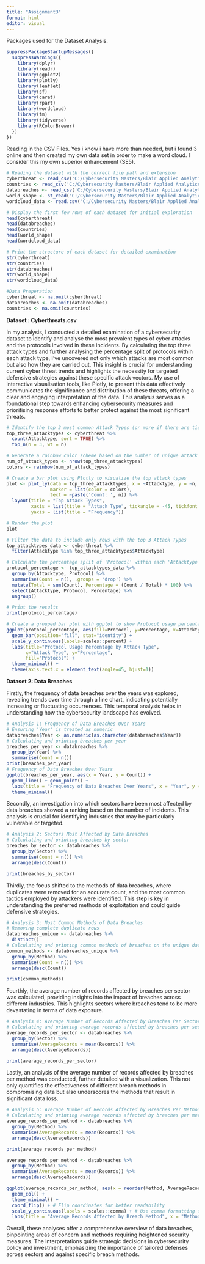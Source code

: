---
title: "Assignment3"
format: html
editor: visual
---

Packages used for the Dataset Analysis.

```{r}
suppressPackageStartupMessages({
  suppressWarnings({
    library(dplyr)
    library(readr)
    library(ggplot2)
    library(plotly)
    library(leaflet)
    library(sf)
    library(caret)
    library(rpart)
    library(wordcloud)
    library(tm)
    library(tidyverse)
    library(RColorBrewer)
  })
})
```

Reading in the CSV Files. Yes i know i have more than needed, but i found 3 online and then created my own data set in order to make a word cloud. I consider this my own superior enhancement (SE5).

```{r message=FALSE}
# Reading the dataset with the correct file path and extension
cyberthreat <- read_csv('C:/Cybersecurity Masters/Blair Applied Analytics/Assignment 3/Assignment3Project/cyberthreat.csv')
countries <- read_csv('C:/Cybersecurity Masters/Blair Applied Analytics/Assignment 3/Assignment3Project/countries.csv')
databreaches <- read_csv('C:/Cybersecurity Masters/Blair Applied Analytics/Assignment 3/Assignment3Project/databreaches.csv')
world_shape <- st_read("C:/Cybersecurity Masters/Blair Applied Analytics/Assignment 3/Assignment3Project/world-administrative-boundaries.shp", quiet = TRUE)
wordcloud_data <- read.csv("C:/Cybersecurity Masters/Blair Applied Analytics/Assignment 3/Assignment3Project/wordcloudfile.csv")
```

```{r}
# Display the first few rows of each dataset for initial exploration
head(cyberthreat)
head(databreaches)
head(countries)
head(world_shape)
head(wordcloud_data)

# Print the structure of each dataset for detailed examination
str(cyberthreat)
str(countries)
str(databreaches)
str(world_shape)
str(wordcloud_data)

#Data Preperation
cyberthreat <- na.omit(cyberthreat)
databreaches <- na.omit(databreaches)
countries <- na.omit(countries)
```

**Dataset : Cyberthreats.csv**

In my analysis, I conducted a detailed examination of a cybersecurity dataset to identify and analyse the most prevalent types of cyber attacks and the protocols involved in these incidents. By calculating the top three attack types and further analysing the percentage split of protocols within each attack type, I've uncovered not only which attacks are most common but also how they are carried out. This insight is crucial for understanding current cyber threat trends and highlights the necessity for targeted defensive strategies against these specific attack vectors. My use of interactive visualisation tools, like Plotly, to present this data effectively communicates the significance and distribution of these threats, offering a clear and engaging interpretation of the data. This analysis serves as a foundational step towards enhancing cybersecurity measures and prioritising response efforts to better protect against the most significant threats.

```{r}
# Identify the top 3 most common Attack Types (or more if there are ties)
top_three_attacktypes <- cyberthreat %>%
  count(Attacktype, sort = TRUE) %>%
  top_n(n = 3, wt = n)

# Generate a rainbow color scheme based on the number of unique attack types included
num_of_attack_types <- nrow(top_three_attacktypes)
colors <- rainbow(num_of_attack_types)

# Create a bar plot using Plotly to visualize the top attack types
plot <- plot_ly(data = top_three_attacktypes, x = ~Attacktype, y = ~n, type = 'bar',
                marker = list(color = colors),
                text = ~paste('Count: ', n)) %>%
  layout(title = "Top Attack Types",
         xaxis = list(title = "Attack Type", tickangle = -45, tickfont = list(size = 10)),
         yaxis = list(title = "Frequency"))

# Render the plot
plot

# Filter the data to include only rows with the top 3 Attack Types
top_attacktypes_data <- cyberthreat %>%
  filter(Attacktype %in% top_three_attacktypes$Attacktype)

# Calculate the percentage split of 'Protocol' within each 'Attacktype'
protocol_percentage <- top_attacktypes_data %>%
  group_by(Attacktype, Protocol) %>%
  summarise(Count = n(), .groups = 'drop') %>%
  mutate(Total = sum(Count), Percentage = (Count / Total) * 100) %>%
  select(Attacktype, Protocol, Percentage) %>%
  ungroup()

# Print the results
print(protocol_percentage)

# Create a grouped bar plot with ggplot to show Protocol usage percentage by Attack Type
ggplot(protocol_percentage, aes(fill=Protocol, y=Percentage, x=Attacktype)) +
  geom_bar(position="fill", stat="identity") +
  scale_y_continuous(labels=scales::percent) +
  labs(title="Protocol Usage Percentage by Attack Type",
       x="Attack Type", y="Percentage",
       fill="Protocol") +
  theme_minimal() +
  theme(axis.text.x = element_text(angle=45, hjust=1))

```

**Dataset 2: Data Breaches**

Firstly, the frequency of data breaches over the years was explored, revealing trends over time through a line chart, indicating potentially increasing or fluctuating occurrences. This temporal analysis helps in understanding how the cybersecurity landscape has evolved.

```{r}
# Analysis 1: Frequency of Data Breaches Over Years
# Ensuring 'Year' is treated as numeric
databreaches$Year <- as.numeric(as.character(databreaches$Year))
# Calculating and printing breaches per year
breaches_per_year <- databreaches %>%
  group_by(Year) %>%
  summarise(Count = n())
print(breaches_per_year)
# Frequency of Data Breaches Over Years
ggplot(breaches_per_year, aes(x = Year, y = Count)) +
  geom_line() + geom_point() +
  labs(title = "Frequency of Data Breaches Over Years", x = "Year", y = "Count") +
  theme_minimal()

```

Secondly, an investigation into which sectors have been most affected by data breaches showed a ranking based on the number of incidents. This analysis is crucial for identifying industries that may be particularly vulnerable or targeted.

```{r}
# Analysis 2: Sectors Most Affected by Data Breaches
# Calculating and printing breaches by sector
breaches_by_sector <- databreaches %>%
  group_by(Sector) %>%
  summarise(Count = n()) %>%
  arrange(desc(Count))

print(breaches_by_sector)
```

Thirdly, the focus shifted to the methods of data breaches, where duplicates were removed for an accurate count, and the most common tactics employed by attackers were identified. This step is key in understanding the preferred methods of exploitation and could guide defensive strategies.

```{r}
# Analysis 3: Most Common Methods of Data Breaches
# Removing complete duplicate rows
databreaches_unique <- databreaches %>%
  distinct()
# Calculating and printing common methods of breaches on the unique dataset
common_methods <- databreaches_unique %>%
  group_by(Method) %>%
  summarise(Count = n()) %>%
  arrange(desc(Count))

print(common_methods)
```

Fourthly, the average number of records affected by breaches per sector was calculated, providing insights into the impact of breaches across different industries. This highlights sectors where breaches tend to be more devastating in terms of data exposure.

```{r}
# Analysis 4: Average Number of Records Affected by Breaches Per Sector
# Calculating and printing average records affected by breaches per sector
average_records_per_sector <- databreaches %>%
  group_by(Sector) %>%
  summarise(AverageRecords = mean(Records)) %>%
  arrange(desc(AverageRecords))

print(average_records_per_sector)

```

Lastly, an analysis of the average number of records affected by breaches per method was conducted, further detailed with a visualization. This not only quantifies the effectiveness of different breach methods in compromising data but also underscores the methods that result in significant data loss.

```{r}
# Analysis 5: Average Number of Records Affected by Breaches Per Method
# Calculating and printing average records affected by breaches per method
average_records_per_method <- databreaches %>%
  group_by(Method) %>%
  summarise(AverageRecords = mean(Records)) %>%
  arrange(desc(AverageRecords))

print(average_records_per_method)

average_records_per_method <- databreaches %>%
  group_by(Method) %>%
  summarise(AverageRecords = mean(Records)) %>%
  arrange(desc(AverageRecords))

ggplot(average_records_per_method, aes(x = reorder(Method, AverageRecords), y = AverageRecords)) +
  geom_col() +
  theme_minimal() +
  coord_flip() + # Flip coordinates for better readability
  scale_y_continuous(labels = scales::comma) + # Use comma formatting for large numbers
  labs(title = "Average Records Affected by Breach Method", x = "Method", y = "Average Records")
```

Overall, these analyses offer a comprehensive overview of data breaches, pinpointing areas of concern and methods requiring heightened security measures. The interpretations guide strategic decisions in cybersecurity policy and investment, emphasizing the importance of tailored defenses across sectors and against specific breach methods.
